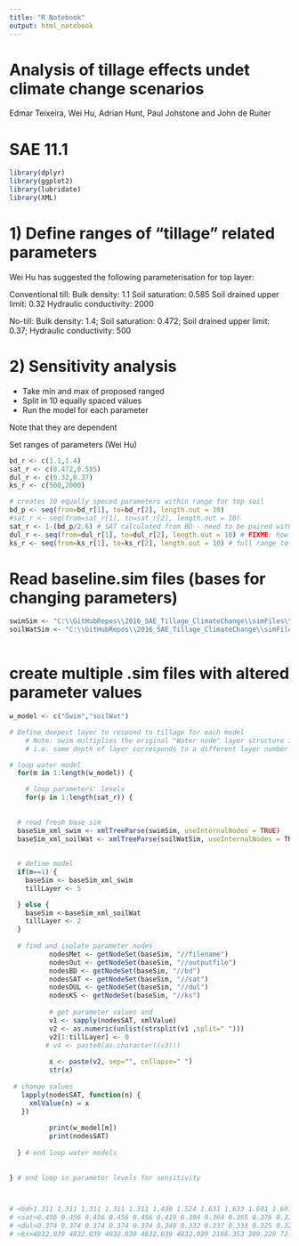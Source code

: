 ```yaml
---
title: "R Notebook"
output: html_notebook
---
```


# Analysis of tillage effects undet climate change scenarios

Edmar Teixeira, Wei Hu, Adrian Hunt, Paul Johstone and John de Ruiter

# SAE 11.1 

```r
library(dplyr)
library(ggplot2)
library(lubridate)
library(XML)
```

# 1) Define ranges of "tillage" related parameters

Wei Hu has suggested the following parameterisation for top layer:

Conventional till:
Bulk density: <bd>1.1</bd>
Soil saturation: <sat>0.585</sat>
Soil drained upper limit: <dul>0.32</dul>
Hydraulic conductivity: <ks>2000</ks>

No-till:
Bulk density: <bd>1.4</bd>;
Soil saturation: <sat>0.472</sat>;
Soil drained upper limit: <dul>0.37</dul>;
Hydraulic conductivity: <ks>500</ks>

# 2) Sensitivity analysis 

- Take min and max of proposed ranged
- Split in 10 equally spaced values
- Run the model for each parameter

Note that they are dependent 

Set ranges of parameters (Wei Hu)
```r
bd_r <- c(1.1,1.4)
sat_r <- c(0.472,0.585)
dul_r <- c(0.32,0.37)
ks_r <- c(500,2000)

# creates 10 equally speced parameters within range for top soil
bd_p <- seq(from=bd_r[1], to=bd_r[2], length.out = 10)
#sat_r <- seq(from=sat_r[1], to=sat_r[2], length.out = 10)
sat_r <- 1-(bd_p/2.6) # SAT calculated from BD - need to be paired with BD values
dul_r <- seq(from=dul_r[1], to=dul_r[2], length.out = 10) # FIXME: how to get DUL from BD and align with SAT?
ks_r <- seq(from=ks_r[1], to=ks_r[2], length.out = 10) # full range to be tested in factorial
```

# Read baseline.sim files (bases for changing parameters) 

```r

swimSim <- "C:\\GitHubRepos\\2016_SAE_Tillage_ClimateChange\\simFiles\\Maize_SWIM3.sim"
soilWatSim <- "C:\\GitHubRepos\\2016_SAE_Tillage_ClimateChange\\simFiles\\Maize_Soilwat.sim"
  
```

# create multiple .sim files with altered parameter values

```r
w_model <- c("Swim","soilWat")

# Define deepest layer to respond to tillage for each model
    # Note: swim multiplies the original "Water node" layer structure in sub-layers
    # i.e. same depth of layer corresponds to a different layer number

# loop water model
  for(m in 1:length(w_model)) {

    # loop parameters' levels
    for(p in 1:length(sat_r)) {
    
    
  # read fresh base sim
  baseSim_xml_swim <- xmlTreeParse(swimSim, useInternalNodes = TRUE)
  baseSim_xml_soilWat <- xmlTreeParse(soilWatSim, useInternalNodes = TRUE) 
    
  
  # define model
  if(m==1) {
    baseSim <- baseSim_xml_swim
    tillLayer <- 5

  } else {
    baseSim <-baseSim_xml_soilWat
    tillLayer <- 2
  }
  
  # find and isolate parameter nodes
          nodesMet <- getNodeSet(baseSim, "//filename") 
          nodesOut <- getNodeSet(baseSim, "//outputfile")
          nodesBD <- getNodeSet(baseSim, "//bd")
          nodesSAT <- getNodeSet(baseSim, "//sat")
          nodesDUL <- getNodeSet(baseSim, "//dul")
          nodesKS <- getNodeSet(baseSim, "//ks")
          
          # get parameter values and 
          v1 <- sapply(nodesSAT, xmlValue)
          v2 <- as.numeric(unlist(strsplit(v1 ,split=" ")))
          v2[1:tillLayer] <- 0
         # v4 <- paste0(as.character((v3)))
          
          x <- paste(v2, sep="", collapse=" ")
          str(x)
          
 # change values
   lapply(nodesSAT, function(n) {
     xmlValue(n) = x
   })
   
          print(w_model[m])
          print(nodesSAT)
          
  } # end loop water models
  
  
} # end loop in parameter levels for sensitivity



# <bd>1.311 1.311 1.311 1.311 1.311 1.439 1.524 1.631 1.633 1.601 1.601 1.601 </bd>
# <sat>0.456 0.456 0.456 0.456 0.456 0.419 0.394 0.364 0.365 0.376 0.376 0.376 </sat>
# <dul>0.374 0.374 0.374 0.374 0.374 0.349 0.332 0.337 0.333 0.325 0.325 0.325 </dul>
# <ks>4832.039 4832.039 4832.039 4832.039 4832.039 2166.353 389.229 72.292 44.934 97.995 97.995 97.995 </ks>


```





